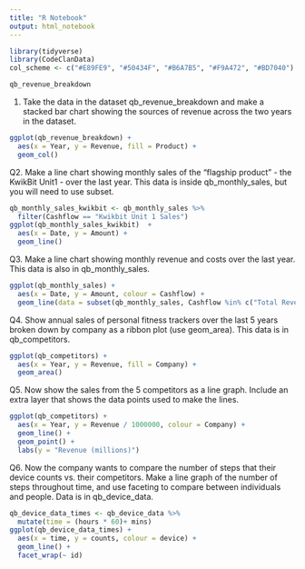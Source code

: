 ```yaml
---
title: "R Notebook"
output: html_notebook
---
```


```r
library(tidyverse)
library(CodeClanData)
col_scheme <- c("#E89FE9", "#50434F", "#B6A7B5", "#F9A472", "#BD7040")
```

```r
qb_revenue_breakdown
```


1. Take the data in the dataset qb_revenue_breakdown and make a stacked bar chart showing the sources of revenue across the two years in the dataset.

```r
ggplot(qb_revenue_breakdown) +
  aes(x = Year, y = Revenue, fill = Product) +
  geom_col()
```

Q2. Make a line chart showing monthly sales of the “flagship product” - the KwikBit Unit1 - over the last year. This data is inside qb_monthly_sales, but you will need to use subset.
```r
qb_monthly_sales_kwikbit <- qb_monthly_sales %>% 
  filter(Cashflow == "Kwikbit Unit 1 Sales")
ggplot(qb_monthly_sales_kwikbit)  +
  aes(x = Date, y = Amount) +
  geom_line()
```


Q3. Make a line chart showing monthly revenue and costs over the last year. This data is also in qb_monthly_sales.
```r
ggplot(qb_monthly_sales) +
  aes(x = Date, y = Amount, colour = Cashflow) +
  geom_line(data = subset(qb_monthly_sales, Cashflow %in% c("Total Revenue", "Cost")))
```

Q4. Show annual sales of personal fitness trackers over the last 5 years broken down by company as a ribbon plot (use geom_area). This data is in qb_competitors.
```r
ggplot(qb_competitors) +
  aes(x = Year, y = Revenue, fill = Company) +
  geom_area()
```

Q5. Now show the sales from the 5 competitors as a line graph. Include an extra layer that shows the data points used to make the lines.

```r
ggplot(qb_competitors) +
  aes(x = Year, y = Revenue / 1000000, colour = Company) +
  geom_line() +
  geom_point() +
  labs(y = "Revenue (millions)")
```

Q6. Now the company wants to compare the number of steps that their device counts vs. their competitors. Make a line graph of the number of steps throughout time, and use faceting to compare between individuals and people. Data is in qb_device_data.

```r
qb_device_data_times <- qb_device_data %>% 
  mutate(time = (hours * 60)+ mins)
ggplot(qb_device_data_times) +
  aes(x = time, y = counts, colour = device) +
  geom_line() +
  facet_wrap(~ id)
```









